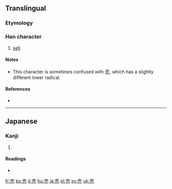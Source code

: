 {{also|賣|卖|壳}}
==Translingual==

===Etymology===
{{Han simp|賣|t=売}}

===Han character===
{{Han char|rn=33|rad=士|as=04|sn=7|four=|canj=土月竹山 (GBHU), X土月竹山 (XGBHU)}}

# [[sell]]

==== Notes ====
* This character is sometimes confused with [[壳]], which has a slightly different lower radical.

====References====
* {{Han ref|kx=0243.041|dkj=05647|dj=0483.090|hdz=10428.021|uh=58F2|ud=22770}}

----

==Japanese==

===Kanji===
{{ja-kanji|grade=2|rs=士04}}

# {{defn|Japanese}}

====Readings====
* {{ja-readings|on=[[ばい]] (bai), [[まい]] (mai)|kun=[[うる]] (uru)}}

[[fr:売]]
[[ko:売]]
[[it:売]]
[[hu:売]]
[[ja:売]]
[[pl:売]]
[[sv:売]]
[[uk:売]]